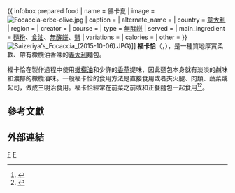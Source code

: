 {{noteTA
|G1=Food
|標題=zh-cn:福卡恰; zh-hk:福卡恰; zh-tw:佛卡夏; zh-sg:佛卡夏;
|1=zh-cn:福卡恰; zh-hk:福卡恰; zh-tw:佛卡夏; zh-sg:佛卡夏;
}}
{{ infobox prepared food
| name             = 佛卡夏
| image            = [[File:Focaccia-erbe-olive.jpg|frameless]]
| caption          =
| alternate_name   =
| country          = [[意大利|意大利]]
| region           =
| creator          =
| course           =
| type             = [[無酵餅|無酵餅]]
| served           =
| main_ingredient  = [[麵粉|麵粉]]、[[食油|食油]]、[[無酵餅|無酵餅]]、[[鹽|鹽]]
| variations       =
| calories         =
| other            =
}}
[[File:Saizeriya's_Focaccia_(2015-10-06).JPG|thumb]])]]
'''福卡恰'''（{{lang-it|Focaccia}}，{{IPA-it|foˈkattʃa}}），是一種質地厚實柔軟、帶有橄欖油香味的[[義大利飲食|義大利]]麵包。

福卡恰在製作過程中使用[[橄欖油|橄欖油]]和少許的[[香草|香草]]提味，因此麵包本身就有淡淡的鹹味和濃郁的橄欖油味。一般福卡恰的食用方法是直接食用或者夾火腿、肉類、蔬菜或起司，做成三明治食用。福卡恰經常在前菜之前或和正餐麵包一起食用<ref>{{cite web |url=https://home.meishichina.com/recipe-251908.html |language=zh-hans |title=意大利福卡恰 |publisher=美食天下 |accessdate=2018-10-07 |archive-date=2019-03-27 |archive-url=https://web.archive.org/web/20190327161412/https://home.meishichina.com/recipe-251908.html |dead-url=no }}</ref><ref>{{cite web |url=http://www.yishangclass.com.cn/%E4%BA%BA%E7%89%A9/2018/02/07/%E7%A6%8F%E5%8D%A1%E6%81%B0/ |language=zh-hans |title=福卡恰 |publisher=意上Class Eccellenza Italia |date=2018-02-07 |accessdate=2018-10-07 |archive-date=2019-03-27 |archive-url=https://web.archive.org/web/20190327161917/http://www.yishangclass.com.cn/%e4%ba%ba%e7%89%a9/2018/02/07/%e7%a6%8f%e5%8d%a1%e6%81%b0/ |dead-url=no }}</ref>。

==參考文獻==
{{reflist}}

==外部連結==
{{youtube|blclPsgryaA|迭香福卡恰 | Rosemary Focaccia | Bread Baking}}
{{Commonscat|Focaccia}}
[[Category:義大利飲食|F]]
[[Category:麵包|F]]